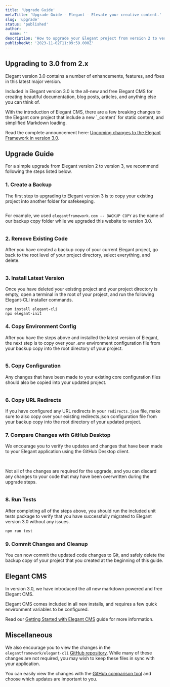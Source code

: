 ```yaml
---
title: 'Upgrade Guide'
metaTitle: 'Upgrade Guide - Elegant - Elevate your creative content.'
slug: 'upgrade'
status: 'published'
author:
  name: ''
description: 'How to upgrade your Elegant project from version 2 to version 3.0. Included in version 3 is the all-new Elegant CMS, perfect for creating amazing content.'
publishedAt: '2023-11-02T11:09:59.000Z'
---
```


## Upgrading to 3.0 from 2.x

Elegant version 3.0 contains a number of enhancements, features, and fixes in this latest major version.

Included in Elegant version 3.0 is the all-new and free Elegant CMS for creating beautiful documentation, blog posts, articles, and anything else you can think of.

With the introduction of Elegant CMS, there are a few breaking changes to the Elegant core project that include a new \`\_content\` for static content, and simplified Markdown loading.

Read the complete announcement here: [Upcoming changes to the Elegant Framework in version 3.0](/blog/elegant-version-3-upcoming-changes).

## Upgrade Guide

For a simple upgrade from Elegant version 2 to version 3, we recommend following the steps listed below.

### 1\. Create a Backup

The first step to upgrading to Elegant version 3 is to copy your existing project into another folder for safekeeping.



<div class="my-8 shadow-xl"><img class="rounded-xl" src="/images/screenshot-2023-11-01-150328-cyMD.png" alt=""></div>

For example, we used `elegantframework.com -- BACKUP COPY` as the name of our backup copy folder while we upgraded this website to version 3.0.



<div class="my-8 shadow-xl"><img class="rounded-xl" src="/images/screenshot-2023-11-01-150537-Y0NT.png" alt=""></div>



### 2\. Remove Existing Code

After you have created a backup copy of your current Elegant project, go back to the root level of your project directory, select everything, and delete.



<div class="my-8 shadow-xl"><img class="rounded-xl" src="/images/screenshot-2023-11-01-150832-M0MD.png" alt=""></div>



### 3\. Install Latest Version

Once you have deleted your existing project and your project directory is empty, open a terminal in the root of your project, and run the following Elegant-CLI installer commands.

```null
npm install elegant-cli
npx elegant-init
```



### 4\. Copy Environment Config

After you have the steps above and installed the latest version of Elegant, the next step is to copy over your .env environment configuration file from your backup copy into the root directory of your project.



<div class="my-8 shadow-xl"><img class="rounded-xl" src="/images/screenshot-2023-11-02-092009-Q5NT.png" alt=""></div>



### 5\. Copy Configuration

Any changes that have been made to your existing core configuration files should also be copied into your updated project.



<div class="my-8 shadow-xl"><img class="rounded-xl" src="/images/screenshot-2023-11-04-135938-M4Mj.png" alt=""></div>



### 6\. Copy URL Redirects

If you have configured any URL redirects in your `redirects.json` file, make sure to also copy over your existing redirects.json configuration file from your backup copy into the root directory of your updated project.



### 7\. Compare Changes with GitHub Desktop

We encourage you to verify the updates and changes that have been made to your Elegant application using the GitHub Desktop client.<br>

<br>

Not all of the changes are required for the upgrade, and you can discard any changes to your code that may have been overwritten during the upgrade steps.



<div class="my-8 shadow-xl"><img class="rounded-xl" src="/images/screenshot-2023-11-02-142921-I3OT.png" alt=""></div>



### 8\. Run Tests

After completing all of the steps above, you should run the included unit tests package to verify that you have successfully migrated to Elegant version 3.0 without any issues.

```javascript
npm run test
```



### 9\. Commit Changes and Cleanup

You can now commit the updated code changes to Git, and safely delete the backup copy of your project that you created at the beginning of this guide.

## Elegant CMS

In version 3.0, we have introduced the all new markdown powered and free Elegant CMS.

Elegant CMS comes included in all new installs, and requires a few quick environment variables to be configured.

Read our [Getting Started with Elegant CMS](/docs/getting-started-with-elegant-cms) guide for more information.

## Miscellaneous

We also encourage you to view the changes in the `elegantframework/elegant-cli` [GitHub repository](https://github.com/elegantframework/elegant-cli). While many of these changes are not required, you may wish to keep these files in sync with your application.

You can easily view the changes with the [GitHub comparison tool](https://github.com/elegantframework/elegant-cli/compare/v2.3…v3.0-alpha) and choose which updates are important to you.

